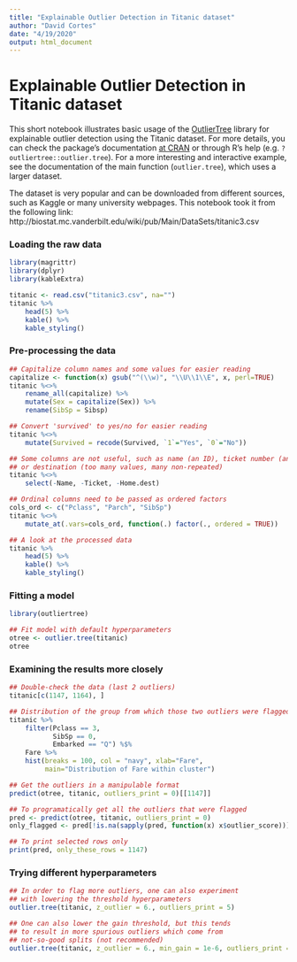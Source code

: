 ```yaml
---
title: "Explainable Outlier Detection in Titanic dataset"
author: "David Cortes"
date: "4/19/2020"
output: html_document
---
```


# Explainable Outlier Detection in Titanic dataset

This short notebook illustrates basic usage of the [OutlierTree](https://github.com/david-cortes/outliertree) library for explainable outlier detection using the Titanic dataset. For more details, you can check the package's documentation [at CRAN](https://cran.r-project.org/web/packages/outliertree/index.html) or through R's help (e.g. `?outliertree::outlier.tree`). For a more interesting and interactive example, see the documentation of the main function (`outlier.tree`), which uses a larger dataset.

The dataset is very popular and can be downloaded from different sources, such as Kaggle or many university webpages. This notebook took it from the following link: http://biostat.mc.vanderbilt.edu/wiki/pub/Main/DataSets/titanic3.csv

### Loading the raw data

```r
library(magrittr)
library(dplyr)
library(kableExtra)

titanic <- read.csv("titanic3.csv", na="")
titanic %>%
	head(5) %>%
	kable() %>%
	kable_styling()
```

### Pre-processing the data

```r
## Capitalize column names and some values for easier reading
capitalize <- function(x) gsub("^(\\w)", "\\U\\1\\E", x, perl=TRUE)
titanic %<>%
	rename_all(capitalize) %>%
	mutate(Sex = capitalize(Sex)) %>%
	rename(SibSp = Sibsp)

## Convert 'survived' to yes/no for easier reading
titanic %<>%
	mutate(Survived = recode(Survived, `1`="Yes", `0`="No"))

## Some columns are not useful, such as name (an ID), ticket number (another ID),
## or destination (too many values, many non-repeated)
titanic %<>%
	select(-Name, -Ticket, -Home.dest)

## Ordinal columns need to be passed as ordered factors
cols_ord <- c("Pclass", "Parch", "SibSp")
titanic %<>%
	mutate_at(.vars=cols_ord, function(.) factor(., ordered = TRUE))

## A look at the processed data
titanic %>%
	head(5) %>%
	kable() %>%
	kable_styling()
```

### Fitting a model

```r
library(outliertree)

## Fit model with default hyperparameters
otree <- outlier.tree(titanic)
otree
```

### Examining the results more closely

```r
## Double-check the data (last 2 outliers)
titanic[c(1147, 1164), ]
```

```r
## Distribution of the group from which those two outliers were flagged
titanic %>%
	filter(Pclass == 3,
		   SibSp == 0,
		   Embarked == "Q") %$%
	Fare %>%
	hist(breaks = 100, col = "navy", xlab="Fare",
		 main="Distribution of Fare within cluster")
```

```r
## Get the outliers in a manipulable format
predict(otree, titanic, outliers_print = 0)[[1147]]
```

```r
## To programatically get all the outliers that were flagged
pred <- predict(otree, titanic, outliers_print = 0)
only_flagged <- pred[!is.na(sapply(pred, function(x) x$outlier_score))]
```


```r
## To print selected rows only
print(pred, only_these_rows = 1147)
```
### Trying different hyperparameters

```r
## In order to flag more outliers, one can also experiment
## with lowering the threshold hyperparameters
outlier.tree(titanic, z_outlier = 6., outliers_print = 5)
```



```r
## One can also lower the gain threshold, but this tends
## to result in more spurious outliers which come from
## not-so-good splits (not recommended)
outlier.tree(titanic, z_outlier = 6., min_gain = 1e-6, outliers_print = 5)
```

